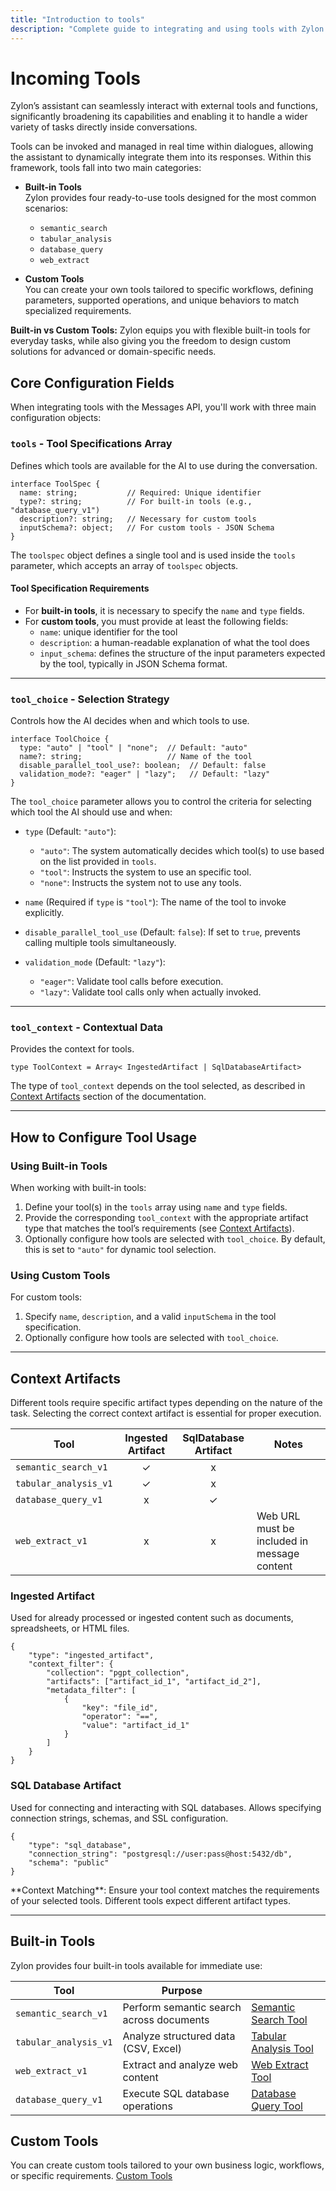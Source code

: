 ```yaml
---
title: "Introduction to tools"
description: "Complete guide to integrating and using tools with Zylon's"
---
```




# Incoming Tools

Zylon’s assistant can seamlessly interact with external tools and functions, significantly broadening its capabilities and enabling it to handle a wider variety of tasks directly inside conversations.

Tools can be invoked and managed in real time within dialogues, allowing the assistant to dynamically integrate them into its responses. Within this framework, tools fall into two main categories:

- **Built-in Tools**  
  Zylon provides four ready-to-use tools designed for the most common scenarios:
  - `semantic_search`
  - `tabular_analysis`
  - `database_query`
  - `web_extract`
  

- **Custom Tools**  
  You can create your own tools tailored to specific workflows, defining parameters, supported operations, and unique behaviors to match specialized requirements.

<Callout type="info">
  <strong>Built-in vs Custom Tools:</strong> Zylon equips you with flexible built-in tools for everyday tasks, while also giving you the freedom to design custom solutions for advanced or domain-specific needs.
</Callout>


## Core Configuration Fields

When integrating tools with the Messages API, you'll work with three main configuration objects:

### `tools` - Tool Specifications Array

Defines which tools are available for the AI to use during the conversation.

```
interface ToolSpec {
  name: string;           // Required: Unique identifier
  type?: string;          // For built-in tools (e.g., "database_query_v1")
  description?: string;   // Necessary for custom tools
  inputSchema?: object;   // For custom tools - JSON Schema
}
```

The `toolspec` object defines a single tool and is used inside the `tools` parameter, which accepts an array of `toolspec` objects.

#### Tool Specification Requirements

- For **built-in tools**, it is necessary to specify the `name` and `type` fields.
- For **custom tools**, you must provide at least the following fields:
  - `name`: unique identifier for the tool
  - `description`: a human-readable explanation of what the tool does
  - `input_schema`: defines the structure of the input parameters expected by the tool, typically in JSON Schema format.

---

### `tool_choice` - Selection Strategy

Controls how the AI decides when and which tools to use.

```
interface ToolChoice {
  type: "auto" | "tool" | "none";  // Default: "auto"
  name?: string;                   // Name of the tool
  disable_parallel_tool_use?: boolean;  // Default: false
  validation_mode?: "eager" | "lazy";   // Default: "lazy"
}
```

The `tool_choice` parameter allows you to control the criteria for selecting which tool the AI should use and when:

- `type` (Default: `"auto"`):  
  - `"auto"`: The system automatically decides which tool(s) to use based on the list provided in `tools`.  
  - `"tool"`: Instructs the system to use an specific tool.
  - `"none"`: Instructs the system not to use any tools.
  
- `name` (Required if `type` is `"tool"`): The name of the tool to invoke explicitly.

- `disable_parallel_tool_use` (Default: `false`): If set to `true`, prevents calling multiple tools simultaneously.

- `validation_mode` (Default: `"lazy"`):  
  - `"eager"`: Validate tool calls before execution.  
  - `"lazy"`: Validate tool calls only when actually invoked.

---

### `tool_context` - Contextual Data

Provides the context for tools.

```
type ToolContext = Array< IngestedArtifact | SqlDatabaseArtifact>
``` 
The type of `tool_context` depends on the tool selected, as described in [Context Artifacts](/api-reference/tools/introduction-to-tools#context-artifacts) section of the documentation.

---

## How to Configure Tool Usage

### Using Built-in Tools

When working with built-in tools:

1. Define your tool(s) in the `tools` array using `name` and `type` fields.  
2. Provide the corresponding `tool_context` with the appropriate artifact type that matches the tool’s requirements (see [Context Artifacts](/api-reference/tools/introduction-to-tools#context-artifacts)).  
3. Optionally configure how tools are selected with `tool_choice`. By default, this is set to `"auto"` for dynamic tool selection.

### Using Custom Tools

For custom tools:

1. Specify `name`, `description`, and a valid `inputSchema` in the tool specification.  
2. Optionally configure how tools are selected with `tool_choice`.

---


## Context Artifacts

Different tools require specific artifact types depending on the nature of the task. Selecting the correct context artifact is essential for proper execution.

| Tool                  | Ingested Artifact | SqlDatabase Artifact | Notes |
|-----------------------|:-----------------:|:--------------------:|-------|
| `semantic_search_v1`  | ✓                 | x                    |       |
| `tabular_analysis_v1` | ✓                 | x                    |  |
| `database_query_v1`   | x                 | ✓                    |       |
| `web_extract_v1`      | x                 | x                    | Web URL must be included in message content |



### Ingested Artifact

Used for already processed or ingested content such as documents, spreadsheets, or HTML files.

```
{
    "type": "ingested_artifact",
    "context_filter": {
        "collection": "pgpt_collection",
        "artifacts": ["artifact_id_1", "artifact_id_2"],
        "metadata_filter": [
            {
                "key": "file_id",
                "operator": "==",
                "value": "artifact_id_1"
            }
        ]
    }
}
```

### SQL Database Artifact

Used for connecting and interacting with SQL databases. Allows specifying connection strings, schemas, and SSL configuration.

```
{
    "type": "sql_database",
    "connection_string": "postgresql://user:pass@host:5432/db",
    "schema": "public"
}
```

<Callout type="warning">
  **Context Matching**: Ensure your tool context matches the requirements of your selected tools. Different tools expect different artifact types.
</Callout>

---

## Built-in Tools

Zylon provides four built-in tools available for immediate use:

| Tool                  | Purpose                          |  |
|-----------------------|----------------------------------|-----------|
| `semantic_search_v1`  | Perform semantic search across documents | [Semantic Search Tool](/api-reference/tools/built-in/semantic_search-tool) |
| `tabular_analysis_v1` | Analyze structured data (CSV, Excel)     | [Tabular Analysis Tool](/api-reference/tools/built-in/tabular_analysis-tool) |
| `web_extract_v1`      | Extract and analyze web content          | [Web Extract Tool](/api-reference/tools/built-in/web_extract-tool) |
| `database_query_v1`   | Execute SQL database operations          | [Database Query Tool](/api-reference/tools/built-in/database_query-tool) |

## Custom Tools

You can create custom tools tailored to your own business logic, workflows, or specific requirements. [Custom Tools](/api-reference/tools/custom/custom-tools)

